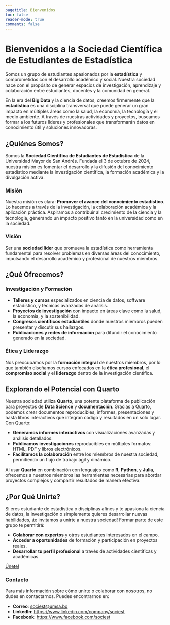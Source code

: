 ```yaml
---
pagetitle: Bienvenidos
toc: false
reader-mode: true
comments: false
---
```

# Bienvenidos a la Sociedad Científica de Estudiantes de Estadística

Somos un grupo de estudiantes apasionados por la **estadística** y comprometidos con el desarrollo académico y social. Nuestra sociedad nace con el propósito de generar espacios de investigación, aprendizaje y colaboración entre estudiantes, docentes y la comunidad en general. 

En la era del **Big Data** y la ciencia de datos, creemos firmemente que la **estadística** es una disciplina transversal que puede generar un gran impacto en múltiples áreas como la salud, la economía, la tecnología y el medio ambiente. A través de nuestras actividades y proyectos, buscamos formar a los futuros líderes y profesionales que transformarán datos en conocimiento útil y soluciones innovadoras.

## ¿Quiénes Somos?

Somos la **Sociedad Científica de Estudiantes de Estadística** de la Universidad Mayor de San Andrés. Fundada el 3 de octubre de 2024, nuestra misión es fomentar el desarrollo y la difusión del conocimiento estadístico mediante la investigación científica, la formación académica y la divulgación activa.

### Misión

Nuestra misión es clara: **Promover el avance del conocimiento estadístico**. Lo hacemos a través de la investigación, la colaboración académica y la aplicación práctica. Aspiramos a contribuir al crecimiento de la ciencia y la tecnología, generando un impacto positivo tanto en la universidad como en la sociedad.

### Visión

Ser una **sociedad líder** que promueva la estadística como herramienta fundamental para resolver problemas en diversas áreas del conocimiento, impulsando el desarrollo académico y profesional de nuestros miembros.

## ¿Qué Ofrecemos?

### Investigación y Formación

- **Talleres y cursos** especializados en ciencia de datos, software estadístico, y técnicas avanzadas de análisis.
- **Proyectos de investigación** con impacto en áreas clave como la salud, la economía, y la sostenibilidad.
- **Congresos científicos estudiantiles** donde nuestros miembros pueden presentar y discutir sus hallazgos.
- **Publicaciones y redes de información** para difundir el conocimiento generado en la sociedad.

### Ética y Liderazgo

Nos preocupamos por la **formación integral** de nuestros miembros, por lo que también diseñamos cursos enfocados en la **ética profesional**, el **compromiso social** y el **liderazgo** dentro de la investigación científica.

## Explorando el Potencial con Quarto

Nuestra sociedad utiliza **Quarto**, una potente plataforma de publicación para proyectos de **Data Science** y **documentación**. Gracias a Quarto, podemos crear documentos reproducibles, informes, presentaciones y hasta libros interactivos que integran código y resultados en un solo lugar. Con Quarto:

- **Generamos informes interactivos** con visualizaciones avanzadas y análisis detallados.
- **Publicamos investigaciones** reproducibles en múltiples formatos: HTML, PDF y libros electrónicos.
- **Facilitamos la colaboración** entre los miembros de nuestra sociedad, permitiendo un flujo de trabajo ágil y dinámico.

Al usar **Quarto** en combinación con lenguajes como **R**, **Python**, y **Julia**, ofrecemos a nuestros miembros las herramientas necesarias para abordar proyectos complejos y compartir resultados de manera efectiva.

## ¿Por Qué Unirte?

Si eres estudiante de estadística o disciplinas afines y te apasiona la ciencia de datos, la investigación o simplemente quieres desarrollar nuevas habilidades, ¡te invitamos a unirte a nuestra sociedad! Formar parte de este grupo te permitirá:

- **Colaborar con expertos** y otros estudiantes interesados en el campo.
- **Acceder a oportunidades** de formación y participación en proyectos reales.
- **Desarrollar tu perfil profesional** a través de actividades científicas y académicas.

[Únete!](https://forms.gle/YDZCM5fZ87YDewPD9){.btn-action-primary .btn-action .btn .btn-success .btn-lg role="button"}

### Contacto

Para más información sobre cómo unirte o colaborar con nosotros, no dudes en contactarnos. Puedes encontrarnos en:

- **Correo**: [sociest@umsa.bo](mailto:sociest@umsa.bo)
- **LinkedIn**: [https://www.linkedin.com/company/sociest](https://www.linkedin.com/company/sociest)
- **Facebook**: [https://www.facebook.com/sociest](https://www.facebook.com/sociest)

